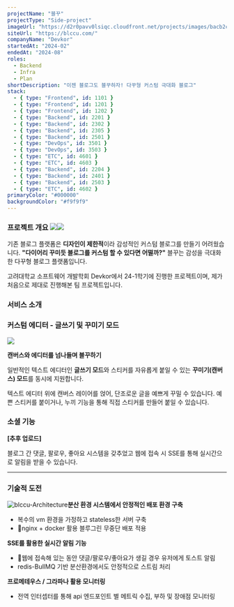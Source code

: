 ```yaml
---
projectName: "블꾸"
projectType: "Side-project"
imageUrl: "https://d2r0pavv0lsiqc.cloudfront.net/projects/images/bacb2c6a-b40a-4a0b-8b33-5431854b5c44.webp"
siteUrl: "https://blccu.com/"
companyName: "Devkor"
startedAt: "2024-02"
endedAt: "2024-08"
roles:
  - Backend
  - Infra
  - Plan
shortDescription: "이젠 블로그도 블꾸하자! 다꾸형 커스텀 극대화 블로그"
stack:
  - { type: "Frontend", id: 1101 }
  - { type: "Frontend", id: 1201 }
  - { type: "Frontend", id: 1202 }
  - { type: "Backend", id: 2201 }
  - { type: "Backend", id: 2302 }
  - { type: "Backend", id: 2305 }
  - { type: "Backend", id: 2501 }
  - { type: "DevOps", id: 3501 }
  - { type: "DevOps", id: 3503 }
  - { type: "ETC", id: 4601 }
  - { type: "ETC", id: 4603 }
  - { type: "Backend", id: 2204 }
  - { type: "Backend", id: 2401 }
  - { type: "Backend", id: 2503 }
  - { type: "ETC", id: 4602 }
primaryColor: "#000000"
backgroundColor: "#f9f9f9"
---
```


### 프로젝트 개요&#xA;&#xA;![](https://d2r0pavv0lsiqc.cloudfront.net/projects/images/64044e29-57dd-4e41-834c-7f5237a7234f.webp)![](https://d2r0pavv0lsiqc.cloudfront.net/projects/images/2af16068-b756-47ad-bde1-7808d2096610.webp)

기존 블로그 플랫폼은 **디자인이 제한적**이라 감성적인 커스텀 블로그를 만들기 어려웠습니다.
**"다이어리 꾸미듯 블로그를 커스텀 할 수 있다면 어떨까?"** 블꾸는 감성을 극대화한 다꾸형 블로그 플랫폼입니다.

고려대학교 소프트웨어 개발학회 Devkor에서 24-1학기에 진행한 프로젝트이며, 제가 처음으로 제대로 진행해본 팀 프로젝트입니다.

### 서비스 소개

### 커스텀 에디터 - 글쓰기 및 꾸미기 모드

![](https://d2r0pavv0lsiqc.cloudfront.net/projects/images/5e3a6bed-4861-44ec-827b-7c903bce9140.gif)

**캔버스와 에디터를 넘나들며 블꾸하기**

일반적인 텍스트 에디터인 **글쓰기 모드**와 스티커를 자유롭게 붙일 수 있는 **꾸미기(캔버스) 모드**를 동시에 지원합니다.&#x20;

텍스트 에디터 위에 캔버스 레이어를 얹어, 단조로운 글을 예쁘게 꾸밀 수 있습니다. 예쁜 스티커를 붙이거나, 누끼 기능을 통해 직접 스티커를 만들어 붙일 수 있습니다.

### 소셜 기능

**\[추후 업로드]**

블로그 간 댓글, 팔로우, 좋아요 시스템을 갖추었고 웹에 접속 시 SSE를 통해 실시간으로 알림을 받을 수 있습니다.

---

### **기술적 도전**

![blccu-Architecture](https://d2r0pavv0lsiqc.cloudfront.net/projects/images/8a71a90c-4780-4833-b92f-8188db808b69.png "Architecture")**분산 환경 시스템에서 안정적인 배포 환경 구축**

- 복수의 vm 환경을 가정하고 stateless한 서버 구축
- nginx + docker 활용 블루그린 무중단 배포 적용

**SSE를 활용한 실시간 알림 기능**

- 웹에 접속해 있는 동안 댓글/팔로우/좋아요가 생길 경우 유저에게 토스트 알림
- redis-BullMQ 기반 분산환경에서도 안정적으로 스트림 처리

**프로메테우스 / 그라파나 활용 모니터링**

- 전역 인터셉터를 통해 api 엔드포인트 별 메트릭 수집, 부하 및 장애점 모니터링
